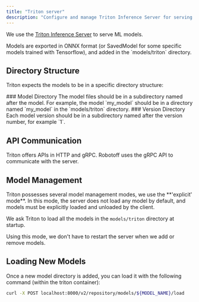 ```yaml
---
title: "Triton server"
description: "Configure and manage Triton Inference Server for serving machine learning models in ONNX format with gRPC API integration for Robotoff predictions."
---
```



We use the [Triton Inference Server](https://github.com/triton-inference-server/) to serve ML models.

<Callout title="Model Formats">
  Models are exported in ONNX format (or SavedModel for some specific models
  trained with Tensorflow), and added in the `models/triton` directory.
</Callout>

## Directory Structure

Triton expects the models to be in a specific directory structure:

<Steps>
<Step>
### Model Directory
The model files should be in a subdirectory named after the model. For example, the model `my_model` should be in a directory named `my_model` in the `models/triton` directory.
</Step>

<Step>
### Version Directory
Each model version should be in a subdirectory named after the version number, for example `1`.
</Step>
</Steps>

## API Communication

<Cards>
  <Card
    title="HTTP API"
    description="Available for general REST-based communication"
  />
  <Card
    title="gRPC API"
    description="Used by Robotoff for high-performance communication"
  />
</Cards>

<Callout type="info" title="API Choice">
  Triton offers APIs in HTTP and gRPC. Robotoff uses the gRPC API to communicate
  with the server.
</Callout>

## Model Management

<Callout title="Explicit Mode">
  Triton possesses several model management modes, we use the **'explicit'
  mode**. In this mode, the server does not load any model by default, and
  models must be explicitly loaded and unloaded by the client.
</Callout>

We ask Triton to load all the models in the `models/triton` directory at startup.

<Callout type="success" title="Benefits">
  Using this mode, we don't have to restart the server when we add or remove
  models.
</Callout>

## Loading New Models

Once a new model directory is added, you can load it with the following command (within the triton container):

```bash title="Load Model Command"
curl -X POST localhost:8000/v2/repository/models/${MODEL_NAME}/load
```
